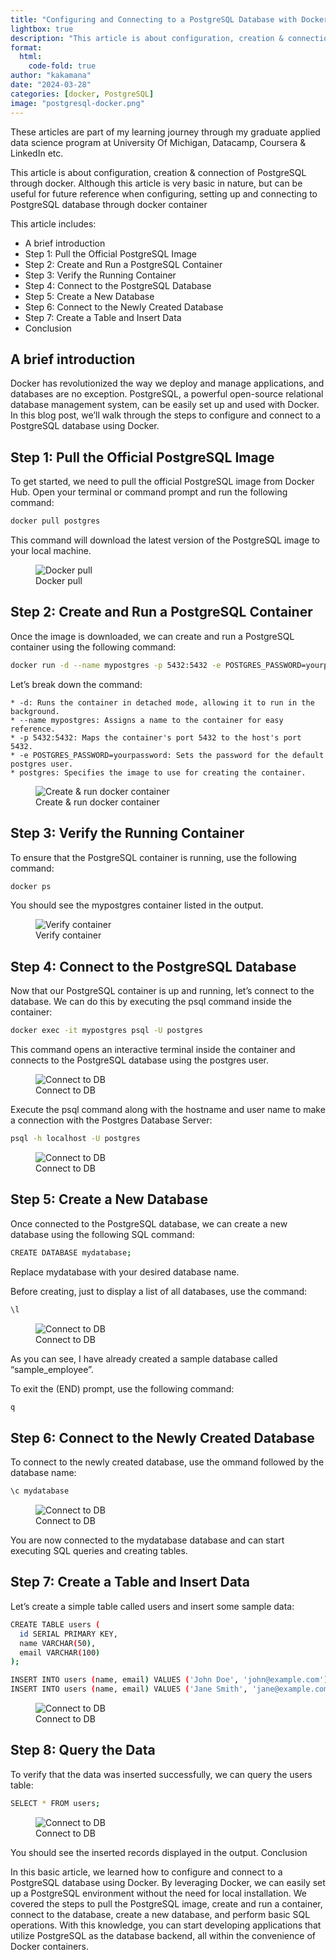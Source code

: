 ```yaml
---
title: "Configuring and Connecting to a PostgreSQL Database with Docker"
lightbox: true
description: "This article is about configuration, creation & connection of PostgreSQL through docker. Although this article is very basic in nature, but can be useful for future reference when configuring, setting up and connecting to PostgreSQL database through docker container"
format:
  html:
    code-fold: true
author: "kakamana"
date: "2024-03-28"
categories: [docker, PostgreSQL]
image: "postgresql-docker.png"
---
```


These articles are part of my learning journey through my graduate applied data science program at University Of Michigan, Datacamp, Coursera & LinkedIn etc.

This article is about configuration, creation & connection of PostgreSQL through docker. Although this article is very basic in nature, but can be useful for future reference when configuring, setting up and connecting to PostgreSQL database through docker container

This article includes:

- A brief introduction
- Step 1: Pull the Official PostgreSQL Image
- Step 2: Create and Run a PostgreSQL Container
- Step 3: Verify the Running Container
- Step 4: Connect to the PostgreSQL Database
- Step 5: Create a New Database
- Step 6: Connect to the Newly Created Database
- Step 7: Create a Table and Insert Data
- Conclusion

## A brief introduction

Docker has revolutionized the way we deploy and manage applications, and databases are no exception. PostgreSQL, a powerful open-source relational database management system, can be easily set up and used with Docker. In this blog post, we'll walk through the steps to configure and connect to a PostgreSQL database using Docker.

## Step 1: Pull the Official PostgreSQL Image

To get started, we need to pull the official PostgreSQL image from Docker Hub. Open your terminal or command prompt and run the following command:

```bash
docker pull postgres
```

This command will download the latest version of the PostgreSQL image to your local machine.

![Docker pull](docker-pull.png)

## Step 2: Create and Run a PostgreSQL Container

Once the image is downloaded, we can create and run a PostgreSQL container using the following command:

```bash
docker run -d --name mypostgres -p 5432:5432 -e POSTGRES_PASSWORD=yourpassword postgres
```

Let's break down the command:

    * -d: Runs the container in detached mode, allowing it to run in the background.
    * --name mypostgres: Assigns a name to the container for easy reference.
    * -p 5432:5432: Maps the container's port 5432 to the host's port 5432.
    * -e POSTGRES_PASSWORD=yourpassword: Sets the password for the default postgres user.
    * postgres: Specifies the image to use for creating the container.
	
![Create & run docker container](create-run-contianer.png)	

## Step 3: Verify the Running Container

To ensure that the PostgreSQL container is running, use the following command:
```bash
docker ps
```

You should see the mypostgres container listed in the output.

![Verify container](verify-container.png)

## Step 4: Connect to the PostgreSQL Database

Now that our PostgreSQL container is up and running, let's connect to the database. We can do this by executing the psql command inside the container:
```bash
docker exec -it mypostgres psql -U postgres
```

This command opens an interactive terminal inside the container and connects to the PostgreSQL database using the postgres user.

![Connect to DB](connect-postgresql-db.png)

Execute the psql command along with the hostname and user name to make a connection with the Postgres Database Server:
```bash
psql -h localhost -U postgres
```

![Connect to DB](psql-command.png)

## Step 5: Create a New Database

Once connected to the PostgreSQL database, we can create a new database using the following SQL command:
```bash
CREATE DATABASE mydatabase;
```

Replace mydatabase with your desired database name.

Before creating, just to display a list of all databases, use the command:
```bash
\l
```

![Connect to DB](create-db.png)

As you can see, I have already created a sample database called "sample_employee".

To exit the (END) prompt, use the following command:
```bash
q
```

## Step 6: Connect to the Newly Created Database

To connect to the newly created database, use the \c command followed by the database name:
```bash
\c mydatabase
```

![Connect to DB](connect-newdb.png)

You are now connected to the mydatabase database and can start executing SQL queries and creating tables.

## Step 7: Create a Table and Insert Data

Let's create a simple table called users and insert some sample data:

```bash
CREATE TABLE users (
  id SERIAL PRIMARY KEY,
  name VARCHAR(50),
  email VARCHAR(100)
);

INSERT INTO users (name, email) VALUES ('John Doe', 'john@example.com');
INSERT INTO users (name, email) VALUES ('Jane Smith', 'jane@example.com');
```

![Connect to DB](create-table.png)

## Step 8: Query the Data

To verify that the data was inserted successfully, we can query the users table:

```bash
SELECT * FROM users;
```

![Connect to DB](query-data.png)

You should see the inserted records displayed in the output.
Conclusion

In this basic article, we learned how to configure and connect to a PostgreSQL database using Docker. By leveraging Docker, we can easily set up a PostgreSQL environment without the need for local installation. We covered the steps to pull the PostgreSQL image, create and run a container, connect to the database, create a new database, and perform basic SQL operations. With this knowledge, you can start developing applications that utilize PostgreSQL as the database backend, all within the convenience of Docker containers.
